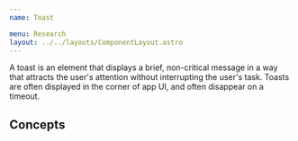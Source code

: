 ```yaml
---
name: Toast

menu: Research
layout: ../../layouts/ComponentLayout.astro
---
```


A toast is an element that displays a brief, non-critical message in a way that attracts the user's attention without interrupting the user's task. Toasts are often displayed in the corner of app UI, and often disappear on a timeout.


<ComponentCoverage component="Toast" />

## Concepts

<Concepts client:load component="Toast" />
